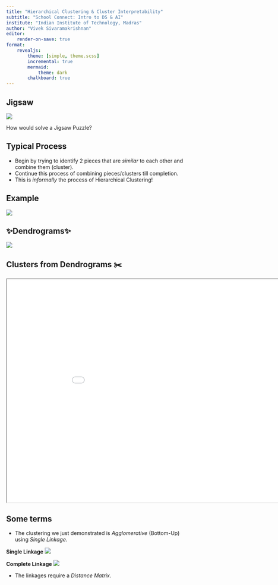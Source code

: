 ```yaml
---
title: "Hierarchical Clustering & Cluster Interpretability"
subtitle: "School Connect: Intro to DS & AI"
institute: "Indian Institute of Technology, Madras"
author: "Vivek Sivaramakrishnan"
editor:
    render-on-save: true
format: 
    revealjs:
        theme: [simple, theme.scss]
        incremental: true
        mermaid:
            theme: dark
        chalkboard: true
---
```


## Jigsaw

![](jigsaw.png)

How would solve a Jigsaw Puzzle?

## Typical Process

- Begin by trying to identify 2 pieces that are *similar* to each other and combine them (cluster).
- Continue this process of combining pieces/clusters till completion.
- This is *informally* the process of Hierarchical Clustering!

## Example

![](p1.png)

## ✨Dendrograms✨

![](p2.png)

## Clusters from Dendrograms ✂️

```{=html}
<iframe width="950" height="600" src="anim.html"></iframe>
```

## Some terms {.smaller}

- The clustering we just demonstrated is *Agglomerative* (Bottom-Up) using *Single Linkage*.

:::: {layout="[ 50, 50 ]"}

::: {#first-column .fragment}
**Single Linkage**
![](single.png)
:::

::: {#second-column .fragment}
**Complete Linkage**
![](complete.png)
:::

::::

- The linkages require a *Distance Matrix*.